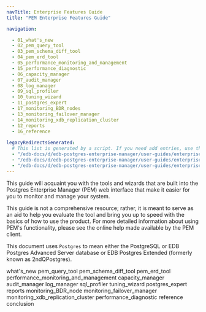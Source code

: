 ```yaml
---
navTitle: Enterprise Features Guide
title: "PEM Enterprise Features Guide"

navigation:

  - 01_what's_new
  - 02_pem_query_tool
  - 03_pem_schema_diff_tool
  - 04_pem_erd_tool
  - 05_performance_monitoring_and_management
  - 15_performance_diagnostic
  - 06_capacity_manager
  - 07_audit_manager
  - 08_log_manager
  - 09_sql_profiler
  - 10_tuning_wizard
  - 11_postgres_expert
  - 17_monitoring_BDR_nodes
  - 13_monitoring_failover_manager
  - 14_monitoring_xdb_replication_cluster
  - 12_reports
  - 16_reference
  
legacyRedirectsGenerated:
  # This list is generated by a script. If you need add entries, use the `legacyRedirects` key.
  - "/edb-docs/d/edb-postgres-enterprise-manager/user-guides/enterprise-features-guide/8.0/genindex.html"
  - "/edb-docs/d/edb-postgres-enterprise-manager/user-guides/enterprise-features-guide/8.0/conclusion.html"
  - "/edb-docs/d/edb-postgres-enterprise-manager/user-guides/enterprise-features-guide/8.0/index.html"
---
```


This guide will acquaint you with the tools and wizards that are built into the Postgres Enterprise Manager (PEM) web interface that make it easier for you to monitor and manage your system.

This guide is not a comprehensive resource; rather, it is meant to serve as an aid to help you evaluate the tool and bring you up to speed with the basics of how to use the product. For more detailed information about using PEM's functionality, please see the online help made available by the PEM client.

This document uses `Postgres` to mean either the PostgreSQL or EDB Postgres Advanced Server database or EDB Postgres Extended (formerly known as 2ndQPostgres).

<div class="toctree" maxdepth="5">

what's_new pem_query_tool pem_schema_diff_tool pem_erd_tool performance_monitoring_and_management capacity_manager audit_manager log_manager sql_profiler tuning_wizard postgres_expert reports monitoring_BDR_node monitoring_failover_manager monitoring_xdb_replication_cluster performance_diagnostic reference conclusion

</div>
